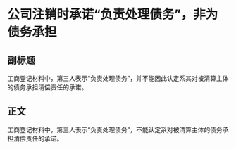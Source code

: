 # 公司注销时承诺“负责处理债务”，非为债务承担
## 副标题
工商登记材料中，第三人表示“负责处理债务”，并不能因此认定系其对被清算主体的债务承担清偿责任的承诺。
## 正文
工商登记材料中，第三人表示“负责处理债务”，不能认定系对被清算主体的债务承担清偿责任的承诺。